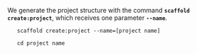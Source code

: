 We generate the project structure with the command **`scaffold create:project`**, which receives one parameter **`--name`**.

```shell
   scaffold create:project --name=[project name]
```

```shell
   cd project name
```
